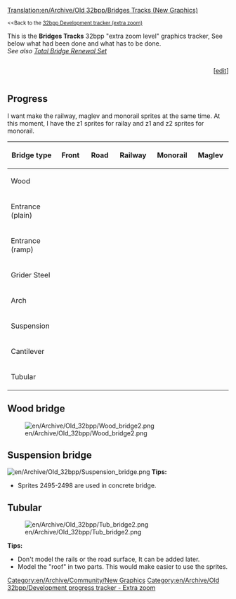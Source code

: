 [[Translation:en/Archive/Old 32bpp/Bridges Tracks (New Graphics)]]
{{fr/Traduction|en/Archive/Old 32bpp/Bridges Tracks (New Graphics)|0}}


{{en/TOCleft}}
<small><<Back to the [[en/Archive/Old 32bpp/32bpp graphics development tracker (extra zoom)|32bpp Development tracker (extra zoom)]]</small>

This is the '''Bridges Tracks''' 32bpp "extra zoom level" graphics tracker, See below what had been done and what has to be done.<br />
''See also [[en/Archive/Old 32bpp/32bpp graphics for Total Bridge Renewal Set|Total Bridge Renewal Set]]''

<!-- please update the Progress bar after editing here: 
http://wiki.openttd.org/?title=Template:Progress_bar_32bpp_tracker&action=edit 
-->
<div><div style="display: table-cell; width:100%">{{en/Archive/Old 32bpp/Progress bar 32bpp tracker|bridges tracks}}</div><div style="display: table-cell">[<span class="plainlinks">[http://wiki.openttd.org/?title=Template:Progress_bar_32bpp_tracker&action=edit edit]</span>]</div></div>



== Progress ==
I want make the railway, maglev and monorail sprites at the same time. At this moment, I have the z1 sprites for railay and z1 and z2 sprites for monorail.

{| border=1 style="background:#e7ebff;"
! width="150px"|Bridge type
! width="150px"|Front
! width="150px"|Road
! width="150px"|Railway
! width="150px"|Monorail
! width="150px"|Maglev
|-
|Wood
| {{en/Archive/Old 32bpp/Tracker sprite status|z0 = wip       |z1 = wip       |z2 = wip  }}
| {{en/Archive/Old 32bpp/Tracker sprite status|z0 = wip       |z1 = wip       |z2 = wip  }}
| {{en/Archive/Old 32bpp/Tracker sprite status|z0 = wip       |z1 = wip       |z2 = wip  }}
| {{en/Archive/Old 32bpp/Tracker sprite status|z0 = wip       |z1 = wip       |z2 = wip  }}
| {{en/Archive/Old 32bpp/Tracker sprite status|z0 = unclaimed |z1 = unclaimed |z2 = unclaimed}}
|-
|Entrance (plain)
| {{en/Archive/Old 32bpp/Tracker sprite status|z0 = done      |z1 = done      |z2 = done  }}
| {{en/Archive/Old 32bpp/Tracker sprite status|z0 = done      |z1 = done      |z2 = done  }}
| {{en/Archive/Old 32bpp/Tracker sprite status|z0 = done      |z1 = wip       |z2 = wip  }}
| {{en/Archive/Old 32bpp/Tracker sprite status|z0 = done      |z1 = wip       |z2 = wip  }}
| {{en/Archive/Old 32bpp/Tracker sprite status|z0 = unclaimed |z1 = unclaimed |z2 = unclaimed}}
|-
|Entrance (ramp)
| {{en/Archive/Old 32bpp/Tracker sprite status|z0 = done      |z1 = done      |z2 = done  }}
| {{en/Archive/Old 32bpp/Tracker sprite status|z0 = wip       |z1 = wip       |z2 = wip  }}
| {{en/Archive/Old 32bpp/Tracker sprite status|z0 = done      |z1 = wip       |z2 = wip  }}
| {{en/Archive/Old 32bpp/Tracker sprite status|z0 = done      |z1 = wip       |z2 = wip  }}
| {{en/Archive/Old 32bpp/Tracker sprite status|z0 = unclaimed |z1 = unclaimed |z2 = unclaimed}}
|-
|Grider Steel
| {{en/Archive/Old 32bpp/Tracker sprite status|z0 = done      |z1 = done      |z2 = done  }}
| {{en/Archive/Old 32bpp/Tracker sprite status|z0 = done      |z1 = done      |z2 = done  }}
| {{en/Archive/Old 32bpp/Tracker sprite status|z0 = done      |z1 = wip       |z2 = wip  }}
| {{en/Archive/Old 32bpp/Tracker sprite status|z0 = done      |z1 = wip       |z2 = wip  }}
| {{en/Archive/Old 32bpp/Tracker sprite status|z0 = unclaimed |z1 = unclaimed |z2 = unclaimed}}
|-
|Arch
| {{en/Archive/Old 32bpp/Tracker sprite status|z0 = done      |z1 = done      |z2 = done  }}
| {{en/Archive/Old 32bpp/Tracker sprite status|z0 = done      |z1 = done      |z2 = done  }}
| {{en/Archive/Old 32bpp/Tracker sprite status|z0 = done      |z1 = wip       |z2 = wip  }}
| {{en/Archive/Old 32bpp/Tracker sprite status|z0 = done      |z1 = wip       |z2 = wip  }}
| {{en/Archive/Old 32bpp/Tracker sprite status|z0 = unclaimed |z1 = unclaimed |z2 = unclaimed}}
|-
|Suspension
| {{en/Archive/Old 32bpp/Tracker sprite status|z0 = done      |z1 = done      |z2 = done  }}
| {{en/Archive/Old 32bpp/Tracker sprite status|z0 = done      |z1 = done      |z2 = done  }}
| {{en/Archive/Old 32bpp/Tracker sprite status|z0 = done      |z1 = wip       |z2 = wip  }}
| {{en/Archive/Old 32bpp/Tracker sprite status|z0 = done      |z1 = wip       |z2 = wip  }}
| {{en/Archive/Old 32bpp/Tracker sprite status|z0 = unclaimed |z1 = unclaimed |z2 = unclaimed}}
|-
|Cantilever
| {{en/Archive/Old 32bpp/Tracker sprite status|z0 = done      |z1 = done      |z2 = wip  }}
| {{en/Archive/Old 32bpp/Tracker sprite status|z0 = done      |z1 = done      |z2 = done  }}
| {{en/Archive/Old 32bpp/Tracker sprite status|z0 = done      |z1 = wip       |z2 = wip  }}
| {{en/Archive/Old 32bpp/Tracker sprite status|z0 = done      |z1 = wip       |z2 = wip  }}
| {{en/Archive/Old 32bpp/Tracker sprite status|z0 = unclaimed |z1 = unclaimed |z2 = unclaimed}}
|-
|Tubular
| {{en/Archive/Old 32bpp/Tracker sprite status|z0 = done      |z1 = done      |z2 = done  }}
| {{en/Archive/Old 32bpp/Tracker sprite status|z0 = done      |z1 = done      |z2 = done  }}
| {{en/Archive/Old 32bpp/Tracker sprite status|z0 = done      |z1 = wip       |z2 = wip  }}
| {{en/Archive/Old 32bpp/Tracker sprite status|z0 = done      |z1 = wip       |z2 = wip  }}
| {{en/Archive/Old 32bpp/Tracker sprite status|z0 = unclaimed |z1 = unclaimed |z2 = unclaimed}}
|}


{{en/Archive/Old 32bpp/Tracker sprite key}}

==Wood bridge==
[[File:en/Archive/Old 32bpp/Wood bridge2.png]]

==Suspension bridge==
[[File:en/Archive/Old 32bpp/Suspension bridge.png]]
'''Tips:'''
*Sprites 2495-2498 are used in concrete bridge.

==Tubular==
[[File:en/Archive/Old 32bpp/Tub bridge2.png]]

'''Tips:'''
*Don't model the rails or the road surface, It can be added later.
*Model the "roof" in two parts. This would make easier to use the sprites.


{{en/Archive/Old 32bpp/Navbox Graphics Development}}

[[Category:en/Archive/Community/New Graphics]][[Category:en/Archive/Old 32bpp/Development progress tracker - Extra zoom]]